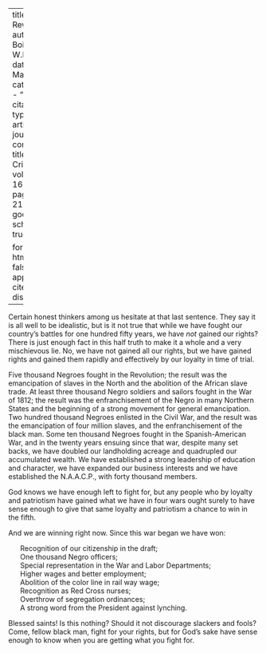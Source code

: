 
---
title: 'The Reward'
author: Du Bois, W.E.B.
date: Mar. 1918
categories: 
  - ""
citation: 
  type: article-journal
  container-title: The Crisis
  volume: 16
  issue: 5
  page: 216-217
google-scholar: true

format:
  html:
    toc: false
    appendix-cite-as: display
---




Certain honest thinkers among us hesitate at that last sentence. They say it is all well to be idealistic, but is it not true that while we have fought our country's battles for one hundred fifty years, we have *not* gained our rights? There is just enough fact in this half truth to make it a whole and a very mischievous lie. No, we have not gained all our rights, but we have gained rights and gained them rapidly and effectively by our loyalty in time of trial.

Five thousand Negroes fought in the Revolution; the result was the emancipation of slaves in the North and the abolition of the African slave trade. At least three thousand Negro soldiers and sailors fought in the War of 1812; the result was the enfranchisement of the Negro in many Northern States and the beginning of a strong movement for general emancipation. Two hundred thousand Negroes enlisted in the Civil War, and the result was the emancipation of four million slaves, and the enfranchisement of the black man. Some ten thousand Negroes fought in the Spanish-American War, and in the twenty years ensuing since that war, despite many set backs, we have doubled our landholding acreage and quadrupled our accumulated wealth. We have established a strong leadership of education and character, we have expanded our business interests and we have established the N.A.A.C.P., with forty thousand members.

God knows we have enough left to fight for, but any people who by loyalty and patriotism have gained what we have in four wars ought surely to have sense enough to give that same loyalty and patriotism a chance to win in the fifth.

And we are winning right now. Since this war began we have won:

<ul style="list-style-type:none;">
 <li>Recognition of our citizenship in the draft;
 <li>One thousand Negro officers;
 <li>Special representation in the War and Labor Departments;
 <li>Higher wages and better employment;
 <li>Abolition of the color line in rail way wage;
 <li>Recognition as Red Cross nurses;
 <li>Overthrow of segregation ordinances;
 <li>A strong word from the President against lynching.</p>
</ul>

Blessed saints! Is this nothing? Should it not discourage slackers and fools? Come, fellow black man, fight for your rights, but for God's sake have sense enough to know when you are getting what you fight for.

